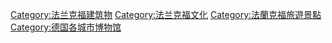 [[Category:法兰克福建筑物|Category:法兰克福建筑物]]
[[Category:法兰克福文化|Category:法兰克福文化]]
[[Category:法蘭克福旅遊景點|Category:法蘭克福旅遊景點]]
[[Category:德国各城市博物馆|Category:德国各城市博物馆]]
